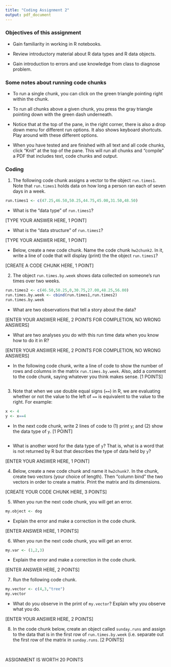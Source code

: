 ```yaml
---
title: "Coding Assignment 2"
output: pdf_document
---
```


### Objectives of this assignment

-   Gain familiarity in working in R notebooks.

-   Review introductory material about R data types and R data objects.

-   Gain introduction to errors and use knowledge from class to diagnose problem.


### Some notes about running code chunks

-   To run a single chunk, you can click on the green triangle pointing right within the chunk.

-   To run all chunks above a given chunk, you press the gray triangle pointing down with the green dash underneath.

-   Notice that at the top of the pane, in the right corner, there is also a drop down menu for different run options. It also shows keyboard shortcuts. Play around with these different options.

-   When you have tested and are finished with all text and all code chunks, click "Knit" at the top of the pane. This will run all chunks and "compile" a PDF that includes text, code chunks and output.

### 

### Coding

1.  The following code chunk assigns a vector to the object `run.times1`. Note that `run.times1` holds data on how long a person ran each of seven days in a week.

```r
run.times1 <- c(47.25,46.50,50.25,44.75,45.00,31.50,48.50)
```

-   What is the "data type" of `run.times1`?

[TYPE YOUR ANSWER HERE, 1 POINT]

-   What is the "data structure" of `run.times1`?

[TYPE YOUR ANSWER HERE, 1 POINT]

-   Below, create a new code chunk. Name the code chunk `hw2chunk2`. In it, write a line of code that will display (print) the the object `run.times1`?

[CREATE A CODE CHUNK HERE, 1 POINT]

2.  The object `run.times.by.week` shows data collected on someone's run times over two weeks.

```r
run.times2 <- c(46.50,50.25,0,30.75,27.00,48.25,56.00)
run.times.by.week <- cbind(run.times1,run.times2)
run.times.by.week
```

-   What are two observations that tell a story about the data?

[ENTER YOUR ANSWER HERE, 2 POINTS FOR COMPLETION, NO WRONG ANSWERS]

-   What are two analyses you do with this run time data when you know how to do it in R?

[ENTER YOUR ANSWER HERE, 2 POINTS FOR COMPLETION, NO WRONG ANSWERS]

-   In the following code chunk, write a line of code to show the number of rows and columns in the matrix `run.times.by.week`. Also, add a comment to the code chunk, saying whatever you think makes sense. [1 POINTS]

```r

```

3.  Note that when we use double equal signs (`==`) in R, we are evaluating whether or not the value to the left of `==` is equivalent to the value to the right. For example:

```r
x <- 4 
y <- x==4
```

-   In the next code chunk, write 2 lines of code to (1) print `y`; and (2) show the data type of `y`. [1 POINT]

```r

```

-   What is another word for the data type of `y`? That is, what is a word that is not returned by R but that describes the type of data held by `y`?

[ENTER YOUR ANSWER HERE, 1 POINT]

4.  Below, create a new code chunk and name it `hw2chunk7`. In the chunk, create two vectors (your choice of length). Then "column bind" the two vectors in order to create a matrix. Print the matrix and its dimensions.

[CREATE YOUR CODE CHUNK HERE, 3 POINTS]

5.  When you run the next code chunk, you will get an error.

```r
my.object <- dog
```

-   Explain the error and make a correction in the code chunk.

[ENTER ANSWER HERE, 1 POINTS]

6.  When you run the next code chunk, you will get an error.

```r
my.var <- (1,2,3)
```

-   Explain the error and make a correction in the code chunk.

[ENTER ANSWER HERE, 2 POINTS]

7.  Run the following code chunk.

```r
my.vector <- c(4,3,"tree")
my.vector
```

-   What do you observe in the print of `my.vector`? Explain why you observe what you do.

[ENTER YOUR ANSWER HERE, 2 POINTS]

8.  In the code chunk below, create an object called `sunday.runs` and assign to the data that is in the first row of `run.times.by.week` (i.e. separate out the first row of the matrix in `sunday.runs`. [2 POINTS]

```r

```

\
ASSIGNMENT IS WORTH 20 POINTS 
